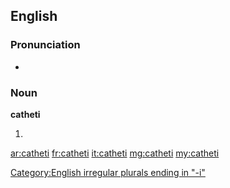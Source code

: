 ==English==

===Pronunciation===
* {{IPA|/ˈkæ.θɪˌtaɪ/|/kəˈθɪ.taɪ/|lang=en}}

===Noun===
'''catheti'''

# {{plural of|cathetus}}

[[Category:English irregular plurals ending in "-i"]]

[[ar:catheti]]
[[fr:catheti]]
[[it:catheti]]
[[mg:catheti]]
[[my:catheti]]